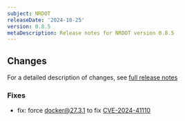 ```yaml
---
subject: NRDOT
releaseDate: '2024-10-25'
version: 0.8.5
metaDescription: Release notes for NRDOT version 0.8.5
---
```


## Changes

For a detailed description of changes, see [full release notes](https://github.com/newrelic/opentelemetry-collector-releases/releases/tag/nr-otel-collector-0.8.5)

### Fixes
- fix: force docker@27.3.1 to fix [CVE-2024-41110](https://github.com/advisories/GHSA-v23v-6jw2-98fq)
